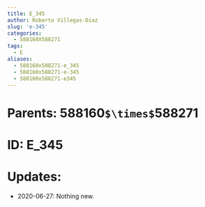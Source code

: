 ```yaml
---
title: E_345
author: Roberto Villegas-Diaz
slug: 'e-345'
categories:
  - 588160X588271
tags:
  - E
aliases:
  - 588160x588271-e_345
  - 588160x588271-e-345
  - 588160x588271-e345
---
```


# **Parents**: 588160`$\times$`588271
# **ID**: E_345
# **Updates**: 
 - 2020-06-27: Nothing new.

